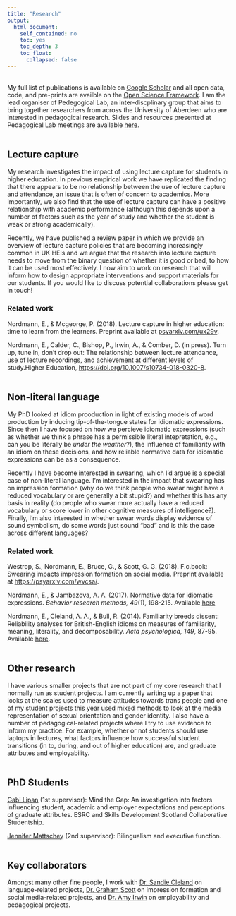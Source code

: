 ```yaml
---
title: "Research"
output:
  html_document:
    self_contained: no
    toc: yes
    toc_depth: 3
    toc_float: 
      collapsed: false
---
```

<br>
My full list of publications is available on [Google Scholar](https://scholar.google.co.uk/citations?user=-7Y95XAAAAAJ&hl=en) and all open data, code, and pre-prints are availble on the [Open Science Framework](https://osf.io/8u3if/). I am the lead organiser of Pedegogical Lab, an inter-discplinary group that aims to bring together researchers from across the University of Aberdeen who are interested in pedagogical research. Slides and resources presented at Pedagogical Lab meetings  are available [here](https://osf.io/u59d6/wiki/Previous%20Talks/).
<br>
<br>

## Lecture capture
My research investigates the impact of using lecture capture for students in higher education. In previous empirical work we have replicated the finding that there appears to be no relationship between the use of lecture capture and attendance, an issue that is often of concern to academics. More importantly, we also find that the use of lecture capture can have a positive relationship with academic performance (although this depends upon a number of factors such as the year of study and whether the student is weak or strong academically).  

Recently, we have published a review paper in which we provide an overview of lecture capture policies that are becoming increasingly common in UK HEIs and we argue that the research into lecture capture needs to move from the binary question of whether it is good or bad, to how it can be used most effectively. I now aim to work on research that will inform how to design appropriate interventions and support materials for our students. If you would like to discuss potential collaborations please get in touch!  

### Related work  

Nordmann, E., & Mcgeorge, P. (2018). Lecture capture in higher education: time to learn from the learners. Preprint available at [psyarxiv.com/ux29v](psyarxiv.com/ux29v).
<br>

Nordmann, E., Calder, C., Bishop, P., Irwin, A., & Comber, D. (in press). Turn up, tune in, don’t drop out: The relationship between lecture attendance, use of lecture recordings, and achievement at different levels of study.Higher Education, [https://doi.org/10.1007/s10734-018-0320-8](https://link.springer.com/article/10.1007/s10734-018-0320-8).
<br>
<br> 

## Non-literal language  

My PhD looked at idiom prooduction in light of existing models of word production by inducing tip-of-the-tongue states for idiomatic expressions. Since then I have focused on how we percieve idiomatic expressions (such as whether we think a phrase has a permissible literal intepretation, e.g., can you be literally be *under the weather*?), the influence of familiarity with an idiom on these decisions, and how reliable normative data for idiomatic expressions can be as a consequence. 

Recently I have become interested in swearing, which I'd argue is a special case of non-literal language. I'm interested in the impact that swearing has on impression formation (why do we think people who swear might have a reduced vocabulary or are generally a bit stupid?) and whether this has any basis in reality (do people who swear more actually have a reduced vocabulary or score lower in other cognitive measures of intelligence?). Finally, I'm also interested in whether swear words display evidence of sound symbolism, do some words just sound "bad" and is this the case across different languages?   

### Related work  

Westrop, S., Nordmann, E., Bruce, G., & Scott, G. G. (2018). F.c.book: Swearing impacts impression formation on social media. Preprint available at [https://psyarxiv.com/wvcsa/](https://psyarxiv.com/wvcsa/).
<br>

Nordmann, E., & Jambazova, A. A. (2017). Normative data for idiomatic expressions. *Behavior research methods, 49*(1), 198-215. Available [here](https://link.springer.com/article/10.3758/s13428-016-0705-5)
<br>

Nordmann, E., Cleland, A. A., & Bull, R. (2014). Familiarity breeds dissent: Reliability analyses for British-English idioms on measures of familiarity, meaning, literality, and decomposability. *Acta psychologica, 149*, 87-95. Available [here](https://www.sciencedirect.com/science/article/pii/S0001691814000845).
<br>
<br>

## Other research
I have various smaller projects that are not part of my core research that I normally run as student projects. I am currently writing up a paper that looks at the scales used to measure attitudes towards trans people and one of my student projects this year used mixed methods to look at the media representation of sexual orientation and gender identity.
I also have a number of pedagogical-related projects where I try to use evidence to inform my practice. For example, whether or not students should use laptops in lectures, what factors influence how successful student transitions (in to, during, and out of higher education) are, and graduate attributes and employability.  
<br>

## PhD Students
[Gabi Lipan](https://www.abdn.ac.uk/psychology/people/profiles/r01gil17/) (1st supervisor): Mind the Gap: An investigation into factors influencing student, academic and employer expectations and perceptions of graduate attributes. ESRC and Skills Development Scotland Collaborative Studentship.

[Jennifer Mattschey](https://www.abdn.ac.uk/psychology/people/profiles/r02jm15/) (2nd supervisor): Bilingualism and executive function.
<br>
<br>

## Key collaborators
Amongst many other fine people, I work with [Dr. Sandie Cleland](https://www.abdn.ac.uk/psychology/people/profiles/a.cleland) on language-related projects, [Dr. Graham Scott](https://research-portal.uws.ac.uk/en/persons/graham-scott) on impression formation and social media-related projects, and [Dr. Amy Irwin](https://www.abdn.ac.uk/psychology/people/profiles/a.irwin) on employability and pedagogical projects.